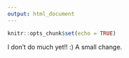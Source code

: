 ```yaml
---
output: html_document
---
```


```r
knitr::opts_chunk$set(echo = TRUE)
```

I don't do much yet!! :) A small change.